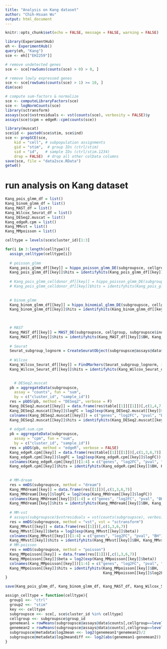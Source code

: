 ```yaml
---
title: "Analysis on Kang dataset"
author: "Chih-Hsuan Wu"
output: html_document
---
```


```r
knitr::opts_chunk$set(echo = FALSE, message = FALSE, warning = FALSE)
```

```r
library(ExperimentHub)
eh <- ExperimentHub()
query(eh, "Kang")
sce <- eh[["EH2259"]]
```

```r
# remove undetected genes
sce <- sce[rowSums(counts(sce) > 0) > 0, ]

# remove lowly expressed genes
sce <- sce[rowSums(counts(sce) > 1) >= 10, ]
dim(sce)
```
```r
# compute sum-factors & normalize
sce <- computeLibraryFactors(sce)
sce <- logNormCounts(sce)
library(sctransform)
assays(sce)$vstresiduals <- vst(counts(sce), verbosity = FALSE)$y
assays(sce)$cpm = edgeR::cpm(counts(sce))
```

```r
library(muscat)
sce$id <- paste0(sce$stim, sce$ind)
sce <- prepSCE(sce, 
    kid = "cell", # subpopulation assignments
    gid = "stim",  # group IDs (ctrl/stim)
    sid = "id",   # sample IDs (ctrl/stim.1234)
    drop = FALSE)  # drop all other colData columns
save(sce, file = "data2sce.RData")
getwd()
```

# run analysis on Kang dataset
```r
Kang_pois_glmm_df = list()
Kang_binom_glmm_df = list()
Kang_MAST_df = list()
Kang_Wilcox_Seurat_df = list()
Kang_DESeq2.muscat = list()
Kang_edgeR.cpm = list()
Kang_MMvst = list() 
Kang_MMpoisson = list()

celltype = levels(sce$cluster_id)[1:3]

for(i in 3:length(celltype)){
  assign_celltype(celltype[i])
  
  # poisson_glmm
  Kang_pois_glmm_df[[key]] = hippo_poisson_glmm_DE(subgroupsce, cellgroup, subgroupsce$ind)
  Kang_pois_glmm_df[[key]]$hits = identifyhits(Kang_pois_glmm_df[[key]]$BH, Kang_pois_glmm_df[[key]]$log2FC, subgroupsce@metadata$log2mean, subgroupsce@metadata$log2meandiff, newcriteria = T, log2FCcutoff = 1)
  
  # Kang_pois_glmm_celldonor_df[[key]] = hippo_poisson_glmm_DE(subgroupsce, cellgroup, subgroupsce$sample_id)
  # Kang_pois_glmm_celldonor_df[[key]]$hits = identifyhits(Kang_pois_glmm_celldonor_df[[key]]$BH, Kang_pois_glmm_celldonor_df[[key]]$log2FC, subgroupsce@metadata$log2mean, subgroupsce@metadata$log2meandiff, newcriteria = T, log2FCcutoff = 1)
  
  
  # binom_glmm
  Kang_binom_glmm_df[[key]] = hippo_binomial_glmm_DE(subgroupsce, cellgroup, subgroupsce$ind)
  Kang_binom_glmm_df[[key]]$hits = identifyhits(Kang_binom_glmm_df[[key]]$BH, Kang_binom_glmm_df[[key]]$log2FC, subgroupsce@metadata$log2mean, subgroupsce@metadata$log2meandiff, newcriteria = T, log2FCcutoff = 1)

  
  
  # MAST
  Kang_MAST_df[[key]] = MAST_DE(subgroupsce, cellgroup, subgroupsce$ind)
  Kang_MAST_df[[key]]$hits = identifyhits(Kang_MAST_df[[key]]$BH, Kang_MAST_df[[key]]$log2FC, log2FCcutoff = 1)
  
  # Seurat
  Seurat_subgroup_lognorm = CreateSeuratObject(subgroupsce@assays@data$logcounts, project = as.character(subgroupsce$group_id), assay = "RNA", meta.data = data.frame(colData(subgroupsce)))
  
  # Wilcox
  Kang_Wilcox_Seurat_df[[key]] = FindMarkers(Seurat_subgroup_lognorm, ident.1 = as.character(group1), ident.2 = as.character(group2), test.use = "wilcox")
  Kang_Wilcox_Seurat_df[[key]]$hits = identifyhits(Kang_Wilcox_Seurat_df[[key]]$p_val_adj, Kang_Wilcox_Seurat_df[[key]]$avg_log2FC, log2FCcutoff = 1)

  
    # DESeq2.muscat
  pb = aggregateData(subgroupsce,
    assay = "counts", fun = "sum",
    by = c("cluster_id", "sample_id"))
  res = pbDS(pb, method = "DESeq2", verbose = F)
  Kang_DESeq2.muscat[[key]] = data.frame(res$table[[1]][[1]])[,c(1,4,7,8)]
  Kang_DESeq2.muscat[[key]]$logFC = log2(exp(Kang_DESeq2.muscat[[key]]$logFC))
  colnames(Kang_DESeq2.muscat[[key]]) = c("genes", "log2FC", "pval", "BH")
  Kang_DESeq2.muscat[[key]]$hits = identifyhits(Kang_DESeq2.muscat[[key]]$BH, Kang_DESeq2.muscat[[key]]$log2FC, log2FCcutoff = 1)
  
  # edgeR.sum.cpm
  pb = aggregateData(subgroupsce,
    assay = "cpm", fun = "sum",
    by = c("cluster_id", "sample_id"))
  res = pbDS(pb, method = "edgeR", verbose = FALSE)
  Kang_edgeR.cpm[[key]] = data.frame(res$table[[1]][[1]])[,c(1,3,6,7)]
  Kang_edgeR.cpm[[key]]$logFC = log2(exp(Kang_edgeR.cpm[[key]]$logFC))
  colnames(Kang_edgeR.cpm[[key]])[1:4] = c("genes", "log2FC", "pval", "BH")
  Kang_edgeR.cpm[[key]]$hits = identifyhits(Kang_edgeR.cpm[[key]]$BH, Kang_edgeR.cpm[[key]]$log2FC, log2FCcutoff = 1)
  
  
  # MM-dream
  res = mmDS(subgroupsce, method = "dream")
  Kang_MMdream[[key]] = data.frame(res[[1]])[,c(1,3,6,7)]
  Kang_MMdream[[key]]$logFC = log2(exp(Kang_MMdream[[key]]$logFC))
  colnames(Kang_MMdream[[key]])[1:4] = c("genes", "log2FC", "pval", "BH")
  Kang_MMdream[[key]]$hits = identifyhits(Kang_MMdream[[key]]$BH, Kang_MMdream[[key]]$log2FC, log2FCcutoff = 1)
  
  # MM-vst
  # assays(subgroupsce)$vstresiduals = vst(counts(subgroupsce), verbosity = FALSE)$y
  res = mmDS(subgroupsce, method = "vst", vst = "sctransform")
  Kang_MMvst[[key]] = data.frame(res[[1]])[,c(1,3,6,7)]
  Kang_MMvst[[key]]$beta = log2(exp(Kang_MMvst[[key]]$beta))
  colnames(Kang_MMvst[[key]])[1:4] = c("genes", "log2FC", "pval", "BH")
  Kang_MMvst[[key]]$hits = identifyhits(Kang_MMvst[[key]]$BH, Kang_MMvst[[key]]$log2FC, log2FCcutoff = 1)
  # MM-poisson
  res = mmDS(subgroupsce, method = "poisson")
  Kang_MMpoisson[[key]] = data.frame(res[[1]])[,c(1,3,6,7)]
  Kang_MMpoisson[[key]]$beta = log2(exp(Kang_MMpoisson[[key]]$beta))
  colnames(Kang_MMpoisson[[key]])[1:4] = c("genes", "log2FC", "pval", "BH")
  Kang_MMpoisson[[key]]$hits = identifyhits(Kang_MMpoisson[[key]]$BH,
                                            Kang_MMpoisson[[key]]$log2FC, log2FCcutoff = 1)
}
```

```r
save(Kang_pois_glmm_df, Kang_binom_glmm_df, Kang_MAST_df, Kang_Wilcox_Seurat_df, Kang_DESeq2.muscat, Kang_edgeR.cpm, Kang_MMvst, Kang_MMpoisson,file = "10X_Kang_DEresult.RData")
```


```r
assign_celltype = function(celltype){
  group1 <<- "ctrl"
  group2 <<- "stim"
  key <<- celltype
  subgroupsce <<- sce[, sce$cluster_id %in% celltype]
  cellgroup <<- subgroupsce$group_id
  genemean1 = rowMeans(subgroupsce@assays@data$counts[,cellgroup==levels(cellgroup)[1]])
  genemean2 = rowMeans(subgroupsce@assays@data$counts[,cellgroup==levels(cellgroup)[2]])
  subgroupsce@metadata$log2mean <<- log2(genemean1*genemean2)/2
  subgroupsce@metadata$log2meandiff <<- log2(abs(genemean1-genemean2))
}
```

